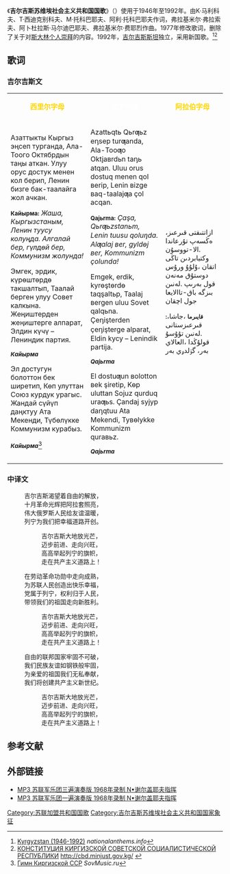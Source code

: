 {{Infobox Anthem
|title          = Кыргыз ССР Мамлекеттик Гимни
|transcriptio   = 
|chinese_title  = 吉尔吉斯苏维埃社会主义共和国国歌
|prefix         = 国歌
|image          = Flag of the Kirghiz Soviet Socialist Republic.svg
|image_size     = 220
|caption        =  [[吉尔吉斯苏维埃社会主义共和国国旗|吉尔吉斯苏维埃社会主义共和国国旗]]
|country        = {{flag|Kirghiz SSR}}
|author         = K·马利科夫、T·西迪克别科夫、M·托科巴耶夫、阿利·托科巴耶夫
|composer       = 弗拉基米尔·弗拉索夫、阿卜杜拉斯·马尔迪巴耶夫、弗拉基米尔·费耶烈
|music_date     = 
|adopted        = 1946
|until          = 1992
}}
{{Anthem History
| Nation = 吉尔吉斯斯坦
| Flag = Flag of Kyrgyzstan.svg
| Year1 = 1946–92
| Name1 = '''吉尔吉斯苏维埃社会主义共和国国歌'''
| Year2 = 1992–
| Name2 = [[吉尔吉斯共和国国歌|吉尔吉斯共和国国歌]]
}}
《'''吉尔吉斯苏维埃社会主义共和国国歌'''》（{{lang-ky|Кыргыз ССР Мамлекеттик Гимни}}）使用于1946年至1992年。由K·马利科夫、T·西迪克别科夫、M·托科巴耶夫、阿利·托科巴耶夫作词，弗拉基米尔·弗拉索夫、阿卜杜拉斯·马尔迪巴耶夫、弗拉基米尔·费耶烈作曲。1977年修改歌词，删除了关于对[[斯大林|斯大林]][[个人崇拜|个人崇拜]]的内容。1992年，[[吉尔吉斯斯坦|吉尔吉斯斯坦]]独立，采用新国歌。<ref name="info">[http://www.nationalanthems.info/kg-ssr.htm Kyrgyzstan (1946-1992)] {{Wayback|url=http://www.nationalanthems.info/kg-ssr.htm |date=20201114001002 }} ''nationalanthems.info''</ref><ref>[http://cbd.minjust.gov.kg/act/view/ky-kg/205064 КОНСТИТУЦИЯ КИРГИЗСКОЙ СОВЕТСКОЙ СОЦИАЛИСТИЧЕСКОЙ РЕСПУБЛИКИ] {{Wayback|url=http://cbd.minjust.gov.kg/act/view/ky-kg/205064 |date=20200917011751 }} http://cbd.minjust.gov.kg/ {{Wayback|url=http://cbd.minjust.gov.kg/ |date=20201118142336 }}</ref>

==歌词==
===吉尔吉斯文===
{|class="wikitable" cellpadding="12" rules="cols" style="text-align:center;"
|bgcolor="#CC0000"|<div style="display:inline;color:gold;text-align:center">'''西里尔字母'''</div>
|bgcolor="navy"|<div style="display:inline;color:white;text-align:center">'''拉丁字母'''</div>
|bgcolor="#CC0000"|<div style="display:inline;color:gold;text-align:center">'''阿拉伯字母'''</div>
|- 
|<poem lang="ky-cyrl">Азаттыкты Кыргыз эңсеп турганда, 
Ала-Тоого  Октябрдын таңы аткан. 
Улуу орус достук менен кол берип, 
Ленин бизге бак-таалайга жол ачкан.

<small>'''Кайырма:'''</small>
''Жаша, Кыргызстаным,''
''Ленин туусу колуңда.''
''Алгалай бер, гүлдөй бер,''
''Коммунизм жолунда!''

Эмгек, эрдик, күрөштөрдө такшалтып, 
Таалай берген улуу Совет калкына. 
Жеңиштерден жеңиштерге алпарат, 
Элдин күчү – Лениндик партия.

<small>'''''Кайырма'''''</small>

Эл достугун болоттон бек ширетип, 
Көп улуттан Союз курдук урагыс. 
Жандай сүйүп даңктуу Ата Мекенди, 
Түбөлүкке Коммунизм курабыз.

<small>'''''Кайырма'''''</small><ref name="sovmusic">[http://www.sovmusic.ru/text.php?fname=ussr_kr Гимн Киргизской ССР] {{Wayback|url=http://www.sovmusic.ru/text.php?fname=ussr_kr |date=20200804063256 }} ''SovMusic.ru''</ref></poem>
|<poem lang="ky-latn">Azattьqtь Qьrƣьz eᶇsep turƣanda, 
Ala-Tooƣo Oktjaʙrdьn taᶇь atqan. 
Uluu orus dostuq menen qol ʙerip, 
Lenin ʙizge ʙaq-taalajƣa çol acqan.

<small>'''Qajьrma:'''</small>
''Çaşa, Qьrƣьzstanьm,''
''Lenin tuusu qoluᶇda.''
''Alƣalaj ʙer, gyldɵj ʙer,''
''Kommunizm çolunda!''

Emgek, erdik, kyrɵştɵrdɵ taqşaltьp, 
Taalaj ʙergen uluu Sovet qalqьna. 
Çeᶇişterden çeᶇişterge alparat, 
Eldin kycy – Lenindik partija.

<small>'''''Qajьrma'''''</small>

El dostuƣun ʙolotton ʙek şiretip, 
Kɵp uluttan Sojuz qurduq uraƣьs. 
Çandaj syjyp daᶇqtuu Ata Mekendi, 
Tyʙɵlykke Kommunizm quraʙьz.

<small>'''''Qajьrma'''''</small></poem>
|<poem lang="ky-arab">،ازاتتىقتى قىرعىز ەڭسەپ تۇرعاندا
.الا-تووسۇن وكتيابردىن تاڭى اتقان
،ۇلۇۇ ورۇس دوستۇق مەنەن قول بەرىپ
.لەنىن بىزگە باق-تاالايعا جول اچقان

<small>''':قايىرما'''</small>
،جاشا، قىرعىزستانى
.لەنىن تۇۇسۇ قولۇڭدا
،العالاي بەر، گۉلدۅي بەر
!كوممۇنىزم جولۇندا

،ەمگەك، ەردىك، كۉرۅشتۅردۅ تاقشالتىپ
.تاالاي بەرگەن ۇلۇۇ سوۋەت قالقىنا
،جەڭىشتەردەن جەڭىشتەرگە الپارات
.ەلدىن كۉچۉ – لەنىندىك پارتىيا

<small>'''قايىرما'''</small>

،ەل دوستۇعۇن بولوتتون بەك شىرەتىپ
.كۅپ ۇلۇتتان سويۋز قۇردۇق ۇراعىس
،جانداي سۉيۉپ داڭكتۇۇ اتا مەكەندى
.تۉبۅلۉككە كوممۇنىزم قۇرابىز

<small>'''قايىرما'''</small></poem>
|}

===中译文===
:吉尔吉斯渴望着自由的解放，
:十月革命光辉把阿拉套照亮，
:伟大俄罗斯人民给友谊温暖，
:列宁为我们把幸福道路开创。
::吉尔吉斯大地放光芒，
::迈步前进、走向兴旺，
::高高举起列宁的旗帜，
::走在共产主义道路上！
:在劳动革命功勋中走向成熟，
:为苏联人民创造出快乐幸福，
:党属于列宁，权利归于人民，
:带领我们的祖国走向新胜利。
::吉尔吉斯大地放光芒，
::迈步前进、走向兴旺，
::高高举起列宁的旗帜，
::走在共产主义道路上！
:自由的联邦国家牢固不可破，
:我们民族友谊如钢铁般牢固，
:为亲爱的祖国我们无私奉献，
:我们将创建共产主义新世纪。
::吉尔吉斯大地放光芒，
::迈步前进、走向兴旺，
::高高举起列宁的旗帜，
::走在共产主义道路上！

== 参考文献 ==
{{Reflist}}

== 外部链接 ==
* [http://media.vad1.com/temporary_url_20140405ksjrf/anthem-ssr-kirghiz-instr-1968.mp3 MP3 苏联军乐团三遍演奏版 1968年录制 N▪谢尔盖耶夫指挥] {{Wayback|url=http://media.vad1.com/temporary_url_20140405ksjrf/anthem-ssr-kirghiz-instr-1968.mp3 |date=20211001174841 }}
* [http://media.vad1.com/temporary_url_20140405ksjrf/anthem-ssr-kirghiz-instr-short-1968.mp3 MP3 苏联军乐团一遍演奏版 1968年录制 N▪谢尔盖耶夫指挥] {{Wayback|url=http://media.vad1.com/temporary_url_20140405ksjrf/anthem-ssr-kirghiz-instr-short-1968.mp3 |date=20211001174839 }}

{{苏联加盟共和国国歌}}

[[Category:苏联加盟共和国国歌|Category:苏联加盟共和国国歌]]
[[Category:吉尔吉斯苏维埃社会主义共和国国家象征|Category:吉尔吉斯苏维埃社会主义共和国国家象征]]